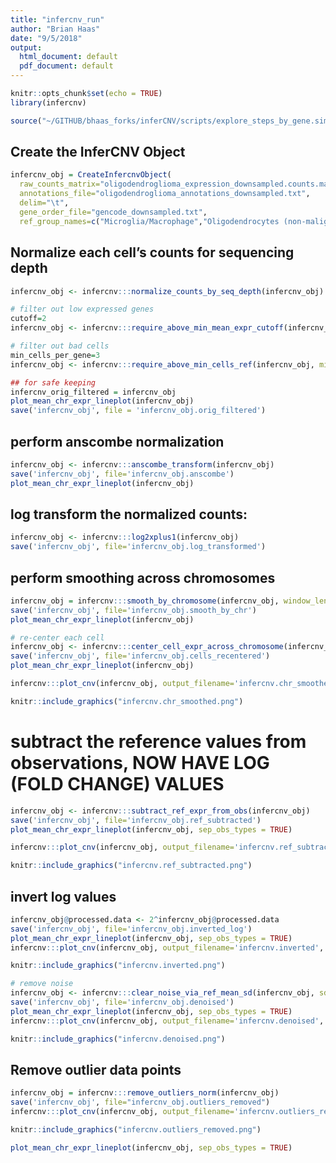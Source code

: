 ```yaml
---
title: "infercnv_run"
author: "Brian Haas"
date: "9/5/2018"
output:
  html_document: default
  pdf_document: default
---
```


```r
knitr::opts_chunk$set(echo = TRUE)
library(infercnv)

source("~/GITHUB/bhaas_forks/inferCNV/scripts/explore_steps_by_gene.simple.R")


```

## Create the InferCNV Object

```r
infercnv_obj = CreateInfercnvObject(
  raw_counts_matrix="oligodendroglioma_expression_downsampled.counts.matrix",
  annotations_file="oligodendroglioma_annotations_downsampled.txt",
  delim="\t",
  gene_order_file="gencode_downsampled.txt",
  ref_group_names=c("Microglia/Macrophage","Oligodendrocytes (non-malignant)"))

```

## Normalize each cell's counts for sequencing depth

```r
infercnv_obj <- infercnv:::normalize_counts_by_seq_depth(infercnv_obj)
```



```r
# filter out low expressed genes
cutoff=2
infercnv_obj <- infercnv:::require_above_min_mean_expr_cutoff(infercnv_obj, cutoff)
```


```r
# filter out bad cells
min_cells_per_gene=3
infercnv_obj <- infercnv:::require_above_min_cells_ref(infercnv_obj, min_cells_per_gene=min_cells_per_gene)
```


```r
## for safe keeping
infercnv_orig_filtered = infercnv_obj
plot_mean_chr_expr_lineplot(infercnv_obj)
save('infercnv_obj', file = 'infercnv_obj.orig_filtered')
```


## perform anscombe normalization
```r
infercnv_obj <- infercnv:::anscombe_transform(infercnv_obj)
save('infercnv_obj', file='infercnv_obj.anscombe')
plot_mean_chr_expr_lineplot(infercnv_obj)

```



## log transform the normalized counts:

```r
infercnv_obj <- infercnv:::log2xplus1(infercnv_obj)
save('infercnv_obj', file='infercnv_obj.log_transformed')
```




## perform smoothing across chromosomes

```r
infercnv_obj = infercnv:::smooth_by_chromosome(infercnv_obj, window_length=101, smooth_ends=TRUE)
save('infercnv_obj', file='infercnv_obj.smooth_by_chr')
plot_mean_chr_expr_lineplot(infercnv_obj)
```



```r
# re-center each cell
infercnv_obj <- infercnv:::center_cell_expr_across_chromosome(infercnv_obj, method = "median")
save('infercnv_obj', file='infercnv_obj.cells_recentered')
plot_mean_chr_expr_lineplot(infercnv_obj)
```


```r
infercnv:::plot_cnv(infercnv_obj, output_filename='infercnv.chr_smoothed', x.range="auto", title = "chr smoothed")
```
```r
knitr::include_graphics("infercnv.chr_smoothed.png")
```



# subtract the reference values from observations, NOW HAVE LOG (FOLD CHANGE) VALUES

```r
infercnv_obj <- infercnv:::subtract_ref_expr_from_obs(infercnv_obj)
save('infercnv_obj', file='infercnv_obj.ref_subtracted')
plot_mean_chr_expr_lineplot(infercnv_obj, sep_obs_types = TRUE)
```

```r
infercnv:::plot_cnv(infercnv_obj, output_filename='infercnv.ref_subtracted', x.range="auto", title="ref subtracted")
```

```r
knitr::include_graphics("infercnv.ref_subtracted.png")
```




## invert log values
```r

infercnv_obj@processed.data <- 2^infercnv_obj@processed.data
save('infercnv_obj', file='infercnv_obj.inverted_log')
plot_mean_chr_expr_lineplot(infercnv_obj, sep_obs_types = TRUE)
infercnv:::plot_cnv(infercnv_obj, output_filename='infercnv.inverted', color_safe_pal = FALSE, x.range="auto", x.center=1, title = "inverted log FC to FC")


```


```r
knitr::include_graphics("infercnv.inverted.png")
```

```r
# remove noise
infercnv_obj <- infercnv:::clear_noise_via_ref_mean_sd(infercnv_obj, sd_amplifier = 1.5)
save('infercnv_obj', file='infercnv_obj.denoised')
plot_mean_chr_expr_lineplot(infercnv_obj, sep_obs_types = TRUE)
infercnv:::plot_cnv(infercnv_obj, output_filename='infercnv.denoised', x.range="auto", x.center=1, title="denoised")
```

```r
knitr::include_graphics("infercnv.denoised.png")
```

## Remove outlier data points

```r
infercnv_obj = infercnv:::remove_outliers_norm(infercnv_obj)
save('infercnv_obj', file="infercnv_obj.outliers_removed")
infercnv:::plot_cnv(infercnv_obj, output_filename='infercnv.outliers_removed', color_safe_pal = FALSE, x.range="auto", x.center=1, title = "outliers removed")
```


```r
knitr::include_graphics("infercnv.outliers_removed.png")
```


```r
plot_mean_chr_expr_lineplot(infercnv_obj, sep_obs_types = TRUE)
```






